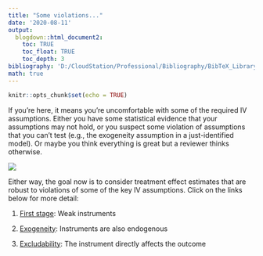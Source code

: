 ```yaml
---
title: "Some violations..."
date: '2020-08-11'
output: 
  blogdown::html_document2:
    toc: TRUE
    toc_float: TRUE
    toc_depth: 3
bibliography: 'D:/CloudStation/Professional/Bibliography/BibTeX_Library.bib'
math: true
---
```


```r
knitr::opts_chunk$set(echo = TRUE)
```


If you're here, it means you're uncomfortable with some of the required IV assumptions. Either you have some statistical evidence that your assumptions may not hold, or you suspect some violation of assumptions that you can't test (e.g., the exogeneity assumption in a just-identified model). Or maybe you think everything is great but a reviewer thinks otherwise.

![](https://media.giphy.com/media/l2JdVe261WWlx78BO/giphy.gif)

Either way, the goal now is to consider treatment effect estimates that are robust to violations of some of the key IV assumptions. Click on the links below for more detail:

1. [First stage](/iv/step2_firststage): Weak instruments

2. [Exogeneity](/iv/step2_exog): Instruments are also endogenous

3. [Excludability](/iv/step2_exclude): The instrument directly affects the outcome